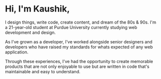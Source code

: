 
# Hi, I'm Kaushik,

I design things, write code, create content, and dream of the 80s & 90s.
I'm a 21-year-old student at Purdue University currently studying web development and design.

As I've grown as a developer, I've worked alongside senior designers and developers who have raised my standards for whats expected of any web application.

Through these experiences, I've had the opportunity to create memorable products that are not only enjoyable to use but are written in code that's maintainable and easy to understand.



